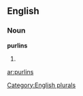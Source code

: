 ==English==

===Noun===
'''purlins'''

# {{plural of|[[purlin]]}}

[[Category:English plurals]]

[[ar:purlins]]